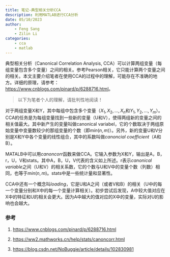 ```yaml
---
title: 笔记-典型相关分析CCA
description: 利用MATLAB进行CCA分析
date: 05/10/2023
author: 
    - Feng Sang
    - Zilin Li
categories: 
    - cca
    - matlab
---
```


典型相关分析（Canonical Correlation Analysis, CCA）可以计算两组变量（每组变量包含多个变量）之间的相关。参考Pearson相关，它只能计算两个变量之间的相关。本文主要介绍笔者在使用CCA的过程中的理解，可能存在不准确的地方。详细的原理，请参考：[https://www.cnblogs.com/pinard/p/6288716.html](https://www.cnblogs.com/pinard/p/6288716.html)。

> 以下为笔者个人的理解，请批判性地阅读！

对于两组变量X和Y，其中每组中包含多个变量（$X_1, X_2, ..., X_n$和$Y_1, Y_2, ..., Y_m$）。CCA的任务是为每组变量找到一些新的变量（U和V），使得两组新的变量之间的相关值最大。其中新产生的变量叫做canonical variabel，它的个数取决于两组原始变量中变量数较少的那组变量的个数（即$min(n, m)$）。另外，新的变量U和V分别是X和Y中各个变量的线性组合，其中的系数叫做*canoncial coefficient*（A和B）。

MATALB中可以用*canoncorr*函数来做CCA。它输入参数为X和Y，输出是A，B，r，U，V和stats。其中A，B，U，V代表的含义如上所述。r表示*canonical variable*之间（U和V）的相关系数，它的个数与U和V中的变量个数（列数）相同，也等于$min(n, m)$。stats中是一些统计量和显著性。

CCA中还有一个概念叫*loading*，它是U和A之间（或者V和B）的相关（U中的每一个变量分别和X中的每一个变量计算相关）。初步尝试后发现，A中较大值对应在X中的特征和U的相关会更大。因为A中越大的值对应的X中的变量，实际对U的影响也会越大。

### 参考

1. [https://www.cnblogs.com/pinard/p/6288716.html](https://www.cnblogs.com/pinard/p/6288716.html)

2. [https://ww2.mathworks.cn/help/stats/canoncorr.html](https://ww2.mathworks.cn/help/stats/canoncorr.html)

3. [https://blog.csdn.net/NoBuggie/article/details/102830981](https://blog.csdn.net/NoBuggie/article/details/102830981)